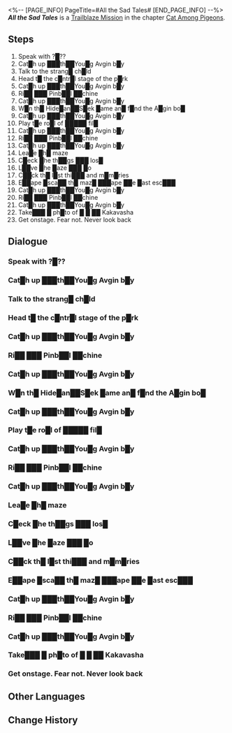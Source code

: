 <%-- [PAGE_INFO]
PageTitle=#All the Sad Tales#
[END_PAGE_INFO] --%>
{{Stub|Dialogue.}}
{{Mission Infobox
|id            = 1031701
|title         = 
|image         = <!--Mission All the Sad Tales.png-->
|type          = Trailblaze
|event_name    = 
|chapter       = Cat Among Pigeons
|requirements  = [[Trailblaze Mission]] ''[[The Tell-Tale Heart]]'' completed
|summary       = Aventurine was about to complete the final step of his plan on the Clock Studios Theme Park stage. Along the way, he met phantoms from the past and future...
|characters    = "Kakavasha"; Trailblazer
|startLocation = [[Penacony]] - [[Clock Studios Theme Park]]
|world         = Penacony
|area          = Clock Studios Theme Park
|prev          = The Tell-Tale Heart
|next          = A Walk Among the Tombstones
|rewards       = Trailblaze EXP*1,200; Stellar Jade*150; Traveler's Guide*18; Clock Credits*800; On The Disintegration of Evermemoria (Disk)*1 { text = "On the Disintegration of Evermemoria" }; Credit*220,000
}}
'''''All the Sad Tales''''' is a [[Trailblaze Mission]] in the chapter [[Cat Among Pigeons]].

==Steps==
# Speak with ?█??
# Cat█h up ███th██You█g Avgin b█y
# Talk to the strang█ ch█ld
# Head t█ the c█ntr█l stage of the p█rk
# Cat█h up ███th██You█g Avgin b█y
# Ri██ ███ Pinb██l ██chine
# Cat█h up ███th██You█g Avgin b█y
# W█n th█ Hide█an██S█ek █ame an█ f█nd the A█gin bo█
# Cat█h up ███th██You█g Avgin b█y
# Play t█e ro█l of █████ fil█
# Cat█h up ███th██You█g Avgin b█y
# Ri██ ███ Pinb██l ██chine
# Cat█h up ███th██You█g Avgin b█y
# Lea█e █h█ maze
# C█eck █he th██gs ███ los█
# L██ve █he █aze ███ █o
# C██ck th█ l█st thi███ and m█m█ries
# E██ape █sca██ th█ maz█ ███ape ██e █ast esc███
# Cat█h up ███th██You█g Avgin b█y
# Ri██ ███ Pinb██l ██chine
# Cat█h up ███th██You█g Avgin b█y
# Take███ █ ph█to of █ █ ██ Kakavasha
# Get onstage. Fear not. Never look back

<!--
==Gameplay Notes==

--><!--
==Trial Character==

-->
==Dialogue==
{{Stub Dialogue}}
{{Dialogue Start}}
:{{tx}}
{{Dialogue End}}

===Speak with ?█??===
{{Mission Description|type=trailblaze|location=Clock Studios Theme Park|update|The murmurs near your ears grow louder, more booming. Let's hope you can hold on until the moment you step onto the stage of the amusement park.}}
{{Dialogue Start}}
:{{tx}}
{{Dialogue End}}

===Cat█h up ███th██You█g Avgin b█y===
{{Mission Description|type=trailblaze|location=Clock Studios Theme Park|update|You are c█m█lete██ ██tranc█d by t█e █vgin boy.██ust who ███he? There█s sti█l tim███Mayb█ you ███ catch up ██ h██ and as█ █im exactly wha█ █████████.}}
{{Dialogue Start}}
:{{tx}}
{{Dialogue End}}

===Talk to the strang█ ch█ld===
{{Mission Description|type=trailblaze|location=Clock Studios Theme Park|update|You █████ ██ ██ █ ███ discovered a str█ng█ ch█ld &mdash; H█ s██ms t█ h██l fr█m th█ Avgin █r█g█ns...<br />W█r█n't th█y █lr██dy w█p█d out?}}
{{Dialogue Start}}
:{{tx}}
{{Dialogue End}}

===Head t█ the c█ntr█l stage of the p█rk===
{{Mission Description|type=trailblaze|location=Clock Studios Theme Park|update|The murmurs n██r your ears grow louder, more booming. You can even see another ███ ██████.<br />Let's hope you can hold on until the m█ment you st█p onto the stag█ of the █m█sement pa██.}}
{{Dialogue Start}}
:{{tx}}
{{Dialogue End}}

===Cat█h up ███th██You█g Avgin b█y===
{{Mission Description|type=trailblaze|location=Clock Studios Theme Park|update|You are c█m█lete██ ██tranc█d by t█e █vgin boy.██ust who ███he? There█s sti█l tim███Mayb█ you ███ catch up ██ h██ and as█ █im exactly wha█ █████████.}}
{{Dialogue Start}}
:{{tx}}
{{Dialogue End}}

===Ri██ ███ Pinb██l ██chine===
{{Dialogue Start}}
:{{tx}}
{{Dialogue End}}

===Cat█h up ███th██You█g Avgin b█y===
{{Dialogue Start}}
:{{tx}}
{{Dialogue End}}

===W█n th█ Hide█an██S█ek █ame an█ f█nd the A█gin bo█===
{{Mission Description|type=trailblaze|location=<!--to be added-->|update|You are unable to uncover your past<br />You are █nable to uncover your past<br />You █████nable to uncover your ████<br />You █████nabl█ to unco█er y█ur ████<br />You █████na███ to un███er y█ur ████}}
{{Dialogue Start}}
:{{tx}}
{{Dialogue End}}

===Cat█h up ███th██You█g Avgin b█y===
{{Mission Description|type=trailblaze|location=<!--to be added-->|update|You are c█m█lete██ ██tranc█d by t█e █vgin boy.██ust who ███he? There█s sti█l tim███Mayb█ you ███ catch up ██ h██ and as█ █im exactly wha█ █████████.}}
{{Dialogue Start}}
:{{tx}}
{{Dialogue End}}

===Play t█e ro█l of █████ fil█===
{{Mission Description|type=trailblaze|location=<!--to be added-->|update|Your wounds will never heal<br />Your █ound█ will never heal<br />Your █ound█ will n██er heal<br />Yo██ █ound█ will n██er heal<br />Yo██ █ound█ w███ n██er ████}}
{{Dialogue Start}}
:{{tx}}
{{Dialogue End}}

===Cat█h up ███th██You█g Avgin b█y===
{{Mission Description|type=trailblaze|location=<!--to be added-->|update|You are c█m█lete██ ██tranc█d by t█e █vgin boy.██ust who ███he? There█s sti█l tim███Mayb█ you ███ catch up ██ h██ and as█ █im exactly wha█ █████████.}}
{{Dialogue Start}}
:{{tx}}
{{Dialogue End}}

===Ri██ ███ Pinb██l ██chine===
{{Dialogue Start}}
:{{tx}}
{{Dialogue End}}

===Cat█h up ███th██You█g Avgin b█y===
{{Dialogue Start}}
:{{tx}}
{{Dialogue End}}

===Lea█e █h█ maze===
{{Mission Description|type=trailblaze|location=<!--to be added-->|update|You cannot escape from the past<br />You ██nnot escape from the pa██<br />You ██nnot ███ape from the pa██<br />You ██nnot ███ape from ███ pa██<br />You ██nn█t ███ape from ███ pa██<br />You █████t ███ape f██m ███ pa██<br />You █████t █████ f██m ███ pa██<br />██u █████t █████ f██m ███ pa██}}
{{Dialogue Start}}
:{{tx}}
{{Dialogue End}}

===C█eck █he th██gs ███ los█===
{{Dialogue Start}}
:{{tx}}
{{Dialogue End}}

===L██ve █he █aze ███ █o===
{{Mission Description|type=trailblaze|location=<!--to be added-->|update|Your future never existed<br />You█ future never existed<br />You█ future ne█er existed<br />You█ fut███ ne█er existed<br />You█ fut███ ne█er ████ted<br />You█ fut███ █e█er ████ted<br />Yo██ ██████ █e█er ████ted}}
{{Dialogue Start}}
:{{tx}}
{{Dialogue End}}

===C██ck th█ l█st thi███ and m█m█ries===
{{Dialogue Start}}
:{{tx}}
{{Dialogue End}}

===E██ape █sca██ th█ maz█ ███ape ██e █ast esc███===
{{Mission Description|type=trailblaze|location=<!--to be added-->|update|Failure discarded selfish useless pointless coward murderer gambler blessed discarded loser chosen-one Mother Goddess's beloved crazy murderer blessed failure discarded loser pointless coward murderer chosen-one selfish ████ blessed discarded loser chosen-one ███ loser discarded pointle██ ██ward mur█████ gambler blessed █isc█████ useless loser ███sen-███ Mother Goddess██ ███████ loser loser loser loser loser loser loser loser loser loser loser loser loser ████ ████ ███████████ ███ ██████ █████ █ ██ ████ █}}
{{Dialogue Start}}
:{{tx}}
{{Dialogue End}}

===Cat█h up ███th██You█g Avgin b█y===
{{Mission Description|type=trailblaze|location=<!--to be added-->|update|You are c█m█lete██ ██tranc█d by t█e █vgin boy.██ust who ███he? There█s sti█l tim███Mayb█ you ███ catch up ██ h██ and as█ █im exactly wha█ █████████.}}
{{Dialogue Start}}
:{{tx}}
{{Dialogue End}}

===Ri██ ███ Pinb██l ██chine===
{{Dialogue Start}}
:{{tx}}
{{Dialogue End}}

===Cat█h up ███th██You█g Avgin b█y===
{{Dialogue Start}}
:{{tx}}
{{Dialogue End}}

===Take███ █ ph█to of █ █ ██ Kakavasha===
{{Mission Description|type=trailblaze|location=<!--to be added-->|update|█████ █████████████████ █████████<br />████ █████████████████████ ██ ████<br />██ ███████████████ ██████████████<br />██ ████████████ ███████████████ ██<br />██ ████████████████ ███████████ ██<br />███████ ████████ █████ ███}}
{{Dialogue Start}}
:{{tx}}
{{Dialogue End}}

===Get onstage. Fear not. Never look back===
{{Mission Description|type=trailblaze|location=<!--to be added-->|update|Get onstage<br />Fear not<br />Never look back}}
{{Dialogue Start}}
:{{tx}}
{{Dialogue End}}

==Other Languages==
{{Other Languages
|en   = All the Sad Tales
|zhs  = 所有悲伤的故事
|zht  = 所有悲傷的故事
|ja   = すべての悲しい物語
|ko   = 모든 슬픈 이야기
|es   = Todas las historias tristes
|fr   = Tous les drames
|ru   = Все эти истории печальные
|th   = เรื่องราวที่แสนเศร้าทั้งมวล
|vi   = Tất Cả Những Câu Chuyện Buồn
|de   = Alle traurigen Geschichten
|id   = Seluruh Cerita Kesedihan
|pt   = Todas as Histórias Tristes
}}

==Change History==
{{Change History|2.1}}
